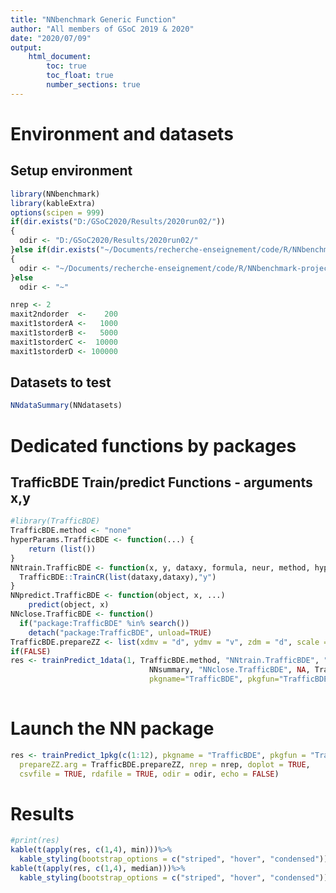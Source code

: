 ```yaml
---
title: "NNbenchmark Generic Function"
author: "All members of GSoC 2019 & 2020"
date: "2020/07/09"
output:
    html_document:
        toc: true
        toc_float: true
        number_sections: true
---
```


# Environment and datasets 

## Setup environment
```r
library(NNbenchmark)
library(kableExtra)
options(scipen = 999)
if(dir.exists("D:/GSoC2020/Results/2020run02/"))
{  
  odir <- "D:/GSoC2020/Results/2020run02/"
}else if(dir.exists("~/Documents/recherche-enseignement/code/R/NNbenchmark-project/NNtempresult/"))
{  
  odir <- "~/Documents/recherche-enseignement/code/R/NNbenchmark-project/NNtempresult/"
}else
  odir <- "~"

nrep <- 2
maxit2ndorder  <-    200
maxit1storderA <-   1000
maxit1storderB <-   5000
maxit1storderC <-  10000
maxit1storderD <- 100000

```

## Datasets to test

```r
NNdataSummary(NNdatasets)
```

# Dedicated functions by packages


## TrafficBDE Train/predict Functions - arguments x,y
```r
#library(TrafficBDE)
TrafficBDE.method <- "none"
hyperParams.TrafficBDE <- function(...) {
    return (list())
}
NNtrain.TrafficBDE <- function(x, y, dataxy, formula, neur, method, hyperParams, ...) {
  TrafficBDE::TrainCR(list(dataxy,dataxy),"y")
}
NNpredict.TrafficBDE <- function(object, x, ...)
    predict(object, x)
NNclose.TrafficBDE <- function()
  if("package:TrafficBDE" %in% search())
    detach("package:TrafficBDE", unload=TRUE)
TrafficBDE.prepareZZ <- list(xdmv = "d", ydmv = "v", zdm = "d", scale = TRUE)
if(FALSE)
res <- trainPredict_1data(1, TrafficBDE.method, "NNtrain.TrafficBDE", "hyperParams.TrafficBDE", "NNpredict.TrafficBDE", 
                               NNsummary, "NNclose.TrafficBDE", NA, TrafficBDE.prepareZZ, nrep=5, echo=TRUE, doplot=FALSE,
                               pkgname="TrafficBDE", pkgfun="TrafficBDE", csvfile=TRUE, rdafile=TRUE, odir=odir)
    
```


# Launch the NN package

```r
res <- trainPredict_1pkg(c(1:12), pkgname = "TrafficBDE", pkgfun = "TrainCR", TrafficBDE.method,
  prepareZZ.arg = TrafficBDE.prepareZZ, nrep = nrep, doplot = TRUE,
  csvfile = TRUE, rdafile = TRUE, odir = odir, echo = FALSE)

```

# Results
```r
#print(res)
kable(t(apply(res, c(1,4), min)))%>%
  kable_styling(bootstrap_options = c("striped", "hover", "condensed"))
kable(t(apply(res, c(1,4), median)))%>%
  kable_styling(bootstrap_options = c("striped", "hover", "condensed"))
```
